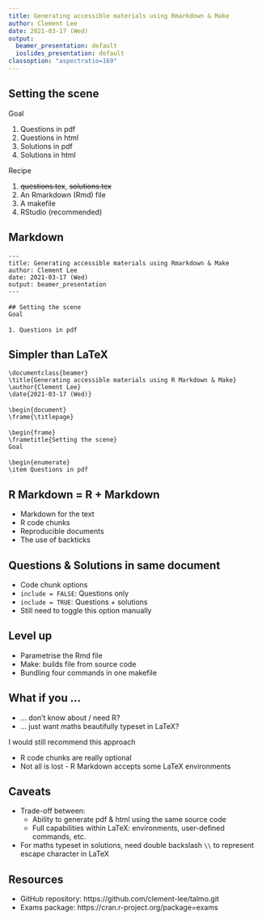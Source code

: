 ```yaml
---
title: Generating accessible materials using Rmarkdown & Make
author: Clement Lee
date: 2021-03-17 (Wed)
output:
  beamer_presentation: default
  ioslides_presentation: default
classoption: "aspectratio=169"
---
```


## Setting the scene
Goal

1. Questions in pdf
2. Questions in html
3. Solutions in pdf
4. Solutions in html

Recipe

1. ~~questions.tex~~, ~~solutions.tex~~
2. An Rmarkdown (Rmd) file
3. A makefile
4. RStudio (recommended) 

## Markdown

<!-- * A mark-up language like LaTeX -->
<!-- * More gentle learning curve -->

`---`  
`title: Generating accessible materials using Rmarkdown & Make`  
`author: Clement Lee`  
`date: 2021-03-17 (Wed)`  
`output: beamer_presentation`  
`---`  
`   `  
`## Setting the scene`  
`Goal`  
`    `  
`1. Questions in pdf`  

## Simpler than LaTeX

`\documentclass{beamer}`  
`\title{Generating accessible materials using R Markdown & Make}`  
`\author{Clement Lee}`  
`\date{2021-03-17 (Wed)}`  
`    `  
`\begin{document}`  
`\frame{\titlepage}`  
`    `  
`\begin{frame}`  
`\frametitle{Setting the scene}`  
`Goal`  
`    `  
`\begin{enumerate}`  
`\item Questions in pdf`

## R Markdown = R + Markdown
* Markdown for the text
* R code chunks
* Reproducible documents
* The use of backticks

## Questions & Solutions in same document
* Code chunk options
* `include = FALSE`: Questions only 
* `include = TRUE`: Questions + solutions
* Still need to toggle this option manually

## Level up
* Parametrise the Rmd file
* Make: builds file from source code
* Bundling four commands in one makefile

## What if you ...
* ... don't know about / need R?
* ... just want maths beautifully typeset in LaTeX?

I would still recommend this approach

* R code chunks are really optional
* Not all is lost - R Markdown accepts some LaTeX environments

## Caveats
* Trade-off between:
    - Ability to generate pdf & html using the same source code
    - Full capabilities within LaTeX: environments, user-defined commands, etc.
* For maths typeset in solutions, need double backslash `\\` to represent escape character in LaTeX

## Resources
* GitHub repository: https://github.com/clement-lee/talmo.git
* Exams package: https://cran.r-project.org/package=exams
